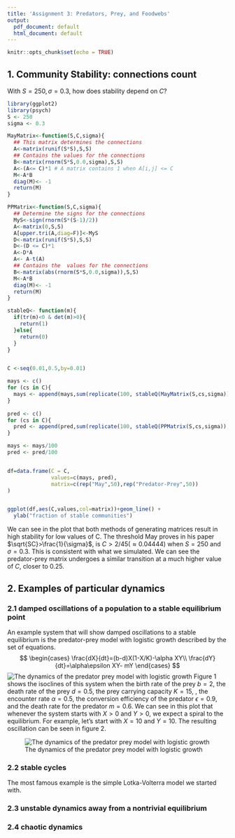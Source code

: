 ```yaml
---
title: 'Assignment 3: Predators, Prey, and Foodwebs'
output:
  pdf_document: default
  html_document: default
---
```


```r
knitr::opts_chunk$set(echo = TRUE)
```

## 1. Community Stability: connections count

With $S=250,\sigma=0.3$, how does stability depend on $C$?

```r
library(ggplot2)
library(psych)
S <- 250
sigma <- 0.3

MayMatrix<-function(S,C,sigma){
  ## This matrix determines the connections
  A<-matrix(runif(S*S),S,S)
  ## Contains the values for the connections
  B<-matrix(rnorm(S*S,0.0,sigma),S,S)
  A<-(A<= C)*1 # A matrix contains 1 when A[i,j] <= C
  M<-A*B
  diag(M)<- -1
  return(M)
}

PPMatrix<-function(S,C,sigma){
  ## Determine the signs for the connections
  MyS<-sign(rnorm(S*(S-1)/2))
  A<-matrix(0,S,S)
  A[upper.tri(A,diag=F)]<-MyS
  D<-matrix(runif(S*S),S,S)
  D<-(D <= C)*1
  A<-D*A
  A<- A-t(A)
  ## Contains the  values for the connections
  B<-matrix(abs(rnorm(S*S,0.0,sigma)),S,S)
  M<-A*B
  diag(M)<- -1
  return(M)
}

stableQ<- function(m){
  if(tr(m)<0 & det(m)>0){
    return(1)
  }else{
    return(0)
  }
}


C <-seq(0.01,0.5,by=0.01)

mays <- c()
for (cs in C){
  mays <- append(mays,sum(replicate(100, stableQ(MayMatrix(S,cs,sigma)), simplify = TRUE )))
}
     
pred <- c()
for (cs in C){
  pred <- append(pred,sum(replicate(100, stableQ(PPMatrix(S,cs,sigma)), simplify = TRUE )))
}

mays <- mays/100
pred <- pred/100


df=data.frame(C = C,
              values=c(mays, pred),
              matrix=c(rep("May",50),rep("Predator-Prey",50))
)


ggplot(df,aes(C,values,col=matrix))+geom_line() +
  ylab("fraction of stable communities")
```
We can see in the plot that both methods of generating matrices result in high stability for low values of C. The threshold May proves in his paper $\sqrt{SC}>\frac{1}{\sigma}$, is $C>2/45(\approx0.04444)$ when $S=250$ and $\sigma=0.3$. This is consistent with what we simulated. We can see the predator-prey matrix undergoes a similar transition at a much higher value of $C$, closer to 0.25.


## 2. Examples of particular dynamics
### 2.1 damped oscillations of a population to a stable equilibrium point

An example system that will show damped oscillations to a stable equilibrium is the predator-prey model with logistic growth described by the set of equations.
$$
\begin{cases}
\frac{dX}{dt}=(b-d)X(1-X/K)-\alpha XY\\
\frac{dY}{dt}=\alpha\epsilon XY- mY
\end{cases}
$$
![The dynamics of the predator prey model with logistic growth](/Users/katjad/Documents/UChicago/Theoretical
Ecology/TheoreticalEcologyCourseGithub/Assignment 3/2Example1)
Figure 1 shows the isoclines of this system when the birth rate of the prey $b=2$, the death rate of the prey $d=0.5$, the prey carrying capacity $K=15$, , the encounter rate $\alpha=0.5$, the conversion efficiency of the predator $\epsilon=0.9$, and the death rate for the predator $m=0.6$. We can see in this plot that whenever the system starts with $X>0$ and $Y>0$, we expect a spiral to the equilibrium. For example, let's start with $X=10$ and $Y=10$. The resulting oscillation can be seen in figure 2.

![The dynamics of the predator prey model with logistic growth](/Users/katjad/Documents/UChicago/Theoretical
Ecology/TheoreticalEcologyCourseGithub/Assignment 3/2Example1Oscillations)

### 2.2 stable cycles
The most famous example is the simple Lotka-Volterra model we started with.

### 2.3 unstable dynamics away from a nontrivial equilibrium

### 2.4 chaotic dynamics



